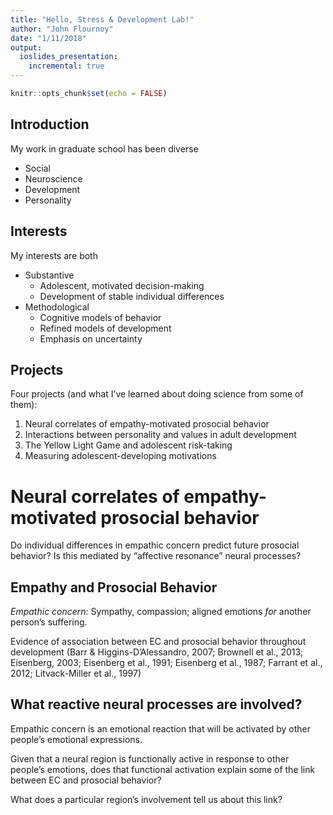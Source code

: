 ```yaml
---
title: "Hello, Stress & Development Lab!"
author: "John Flournoy"
date: "1/11/2018"
output: 
  ioslides_presentation:
    incremental: true
---
```


```r
knitr::opts_chunk$set(echo = FALSE)
```

## Introduction

My work in graduate school has been diverse

- Social 
- Neuroscience
- Development
- Personality

## Interests

My interests are both

- Substantive
    - Adolescent, motivated decision-making
    - Development of stable individual differences
- Methodological
    - Cognitive models of behavior
    - Refined models of development
    - Emphasis on uncertainty

## Projects

Four projects (and what I've learned about doing science from some of them):

1. Neural correlates of empathy-motivated prosocial behavior
2. Interactions between personality and values in adult development
3. The Yellow Light Game and adolescent risk-taking
4. Measuring adolescent-developing motivations

# Neural correlates of empathy-motivated prosocial behavior

Do individual differences in empathic concern predict future prosocial behavior? Is this mediated by "affective resonance" neural processes?

## Empathy and Prosocial Behavior

*Empathic concern:* Sympathy, compassion; aligned emotions _for_ another person's suffering. 

Evidence of association between EC and prosocial behavior throughout development (Barr & Higgins-D’Alessandro, 2007; Brownell et 
al., 2013; Eisenberg, 2003; Eisenberg et al., 1991; Eisenberg et al., 1987; Farrant et
al., 2012; 
Litvack-Miller et al., 1997)

## What reactive neural processes are involved?

Empathic concern is an emotional reaction that will be activated by other people's emotional expressions.

Given that a neural region is functionally active in response to other people's emotions, does that functional activation explain some of the link between EC and prosocial behavior?

What does a particular region's involvement tell us about this link?

## 
